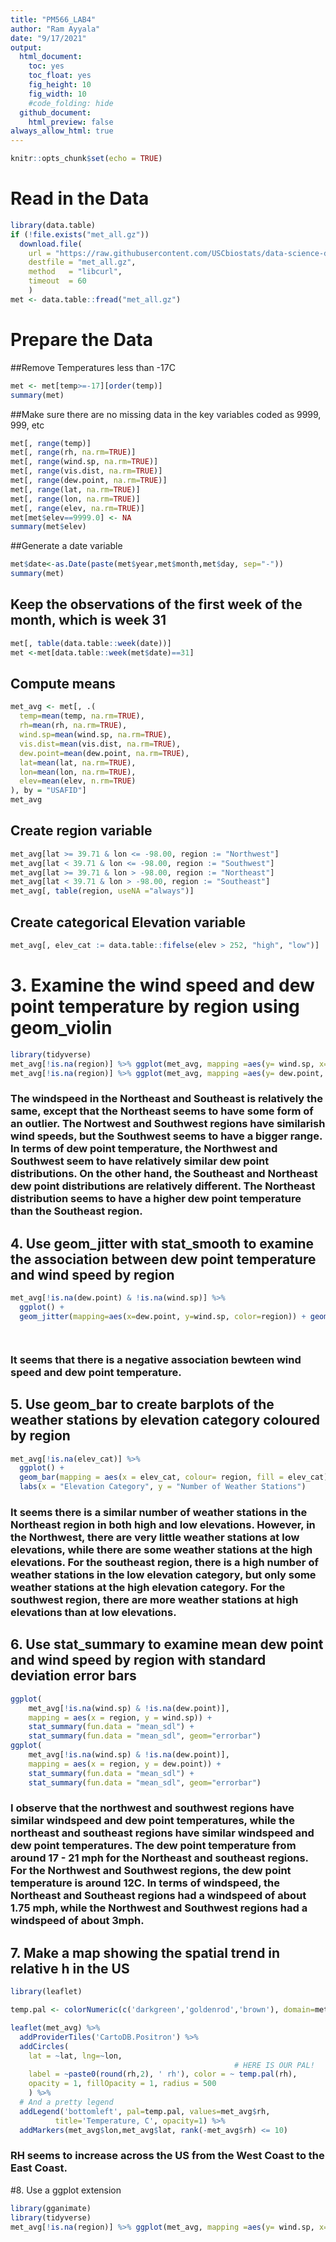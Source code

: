 ```yaml
---
title: "PM566_LAB4"
author: "Ram Ayyala"
date: "9/17/2021"
output: 
  html_document:
    toc: yes
    toc_float: yes
    fig_height: 10
    fig_width: 10
    #code_folding: hide
  github_document:
    html_preview: false
always_allow_html: true
---
```


```r
knitr::opts_chunk$set(echo = TRUE)
```
# Read in the Data
```r
library(data.table)
if (!file.exists("met_all.gz"))
  download.file(
    url = "https://raw.githubusercontent.com/USCbiostats/data-science-data/master/02_met/met_all.gz",
    destfile = "met_all.gz",
    method   = "libcurl",
    timeout  = 60
    )
met <- data.table::fread("met_all.gz")
```
# Prepare the Data

##Remove Temperatures less than -17C
```r
met <- met[temp>=-17][order(temp)]
summary(met)
```
##Make sure there are no missing data in the key variables coded as 9999, 999, etc
```r
met[, range(temp)]
met[, range(rh, na.rm=TRUE)]
met[, range(wind.sp, na.rm=TRUE)]
met[, range(vis.dist, na.rm=TRUE)]
met[, range(dew.point, na.rm=TRUE)]
met[, range(lat, na.rm=TRUE)]
met[, range(lon, na.rm=TRUE)]
met[, range(elev, na.rm=TRUE)]
met[met$elev==9999.0] <- NA
summary(met$elev)
```
##Generate a date variable
```r
met$date<-as.Date(paste(met$year,met$month,met$day, sep="-"))
summary(met)
```
## Keep the observations of the first week of the month, which is week 31
```r
met[, table(data.table::week(date))]
met <-met[data.table::week(met$date)==31]
```
## Compute means 
```r
met_avg <- met[, .(
  temp=mean(temp, na.rm=TRUE),
  rh=mean(rh, na.rm=TRUE),
  wind.sp=mean(wind.sp, na.rm=TRUE),
  vis.dist=mean(vis.dist, na.rm=TRUE),
  dew.point=mean(dew.point, na.rm=TRUE),
  lat=mean(lat, na.rm=TRUE),
  lon=mean(lon, na.rm=TRUE),
  elev=mean(elev, n.rm=TRUE)
), by = "USAFID"]
met_avg
```
## Create region variable 
```r
met_avg[lat >= 39.71 & lon <= -98.00, region := "Northwest"]
met_avg[lat < 39.71 & lon <= -98.00, region := "Southwest"]
met_avg[lat >= 39.71 & lon > -98.00, region := "Northeast"]
met_avg[lat < 39.71 & lon > -98.00, region := "Southeast"]
met_avg[, table(region, useNA ="always")]
```
## Create categorical Elevation variable 
```r

met_avg[, elev_cat := data.table::fifelse(elev > 252, "high", "low")]
```

# 3. Examine the wind speed and dew point temperature by region using geom_violin
```r
library(tidyverse)
met_avg[!is.na(region)] %>% ggplot(met_avg, mapping =aes(y= wind.sp, x=1)) + geom_violin() + facet_grid(~ region)
met_avg[!is.na(region)] %>% ggplot(met_avg, mapping =aes(y= dew.point, x=1)) + geom_violin() + facet_grid(~ region)
```
### The windspeed in the Northeast and Southeast is relatively the same, except that the Northeast seems to have some form of an outlier. The Nortwest and Southwest regions have similarish wind speeds, but the Southwest seems to have a bigger range. In terms of dew point temperature, the Northwest and Southwest seem to have relatively similar dew point distributions. On the other hand, the Southeast and Northeast dew point distributions are relatively different. The Northeast distribution seems to have a higher dew point temperature than the Southeast region.  

## 4. Use geom_jitter with stat_smooth to examine the association between dew point temperature and wind speed by region
```r
met_avg[!is.na(dew.point) & !is.na(wind.sp)] %>%
  ggplot() + 
  geom_jitter(mapping=aes(x=dew.point, y=wind.sp, color=region)) + geom_smooth(mapping = aes(x = dew.point, y = wind.sp, linetype = region))




```
### It seems that there is a negative association bewteen wind speed and dew point temperature. 

## 5. Use geom_bar to create barplots of the weather stations by elevation category coloured by region
```r
met_avg[!is.na(elev_cat)] %>%
  ggplot() + 
  geom_bar(mapping = aes(x = elev_cat, colour= region, fill = elev_cat), position = "dodge") + scale_fill_brewer(palette = "Accent") + labs(title = "Elevation Categories of Weather Stations by Region") + 
  labs(x = "Elevation Category", y = "Number of Weather Stations")
```
### It seems there is a similar number of weather stations in the Northeast region in both high and low elevations. However, in the Northwest, there are very little weather stations at low elevations, while there are some weather stations at the high elevations. For the southeast region, there is a high number of weather stations in the low elevation category, but only some weather stations at the high elevation category. For the southwest region, there are more weather stations at high elevations than at low elevations. 

## 6. Use stat_summary to examine mean dew point and wind speed by region with standard deviation error bars
```r
ggplot(
    met_avg[!is.na(wind.sp) & !is.na(dew.point)],
    mapping = aes(x = region, y = wind.sp)) +
    stat_summary(fun.data = "mean_sdl") + 
    stat_summary(fun.data = "mean_sdl", geom="errorbar")
ggplot(
    met_avg[!is.na(wind.sp) & !is.na(dew.point)],
    mapping = aes(x = region, y = dew.point)) +
    stat_summary(fun.data = "mean_sdl") + 
    stat_summary(fun.data = "mean_sdl", geom="errorbar")
```
### I observe that the northwest and southwest regions have similar windspeed and dew point temperatures, while the northeast and southeast regions have similar windspeed and dew point temperatures. The dew point temperature from around 17 - 21 mph for the Northeast and southeast regions. For the Northwest and Southwest regions, the dew point temperature is around 12C. In terms of windspeed, the Northeast and Southeast regions had a windspeed of about 1.75 mph, while the Northwest and Southwest regions had a windspeed of about 3mph. 

## 7.  Make a map showing the spatial trend in relative h in the US
```r
library(leaflet)

temp.pal <- colorNumeric(c('darkgreen','goldenrod','brown'), domain=met_avg$rh)

leaflet(met_avg) %>%
  addProviderTiles('CartoDB.Positron') %>%
  addCircles(
    lat = ~lat, lng=~lon,
                                                  # HERE IS OUR PAL!
    label = ~paste0(round(rh,2), ' rh'), color = ~ temp.pal(rh),
    opacity = 1, fillOpacity = 1, radius = 500
    ) %>%
  # And a pretty legend
  addLegend('bottomleft', pal=temp.pal, values=met_avg$rh,
          title='Temperature, C', opacity=1) %>%
  addMarkers(met_avg$lon,met_avg$lat, rank(-met_avg$rh) <= 10)
```
### RH seems to increase across the US from the West Coast to the East Coast. 

#8. Use a ggplot extension
```r
library(gganimate)
library(tidyverse)
met_avg[!is.na(region)] %>% ggplot(met_avg, mapping =aes(y= wind.sp, x=1)) + geom_boxplot() + transition_states(wind.sp,transition_length = 2,state_length = 1) + facet_grid(~ region)

```

